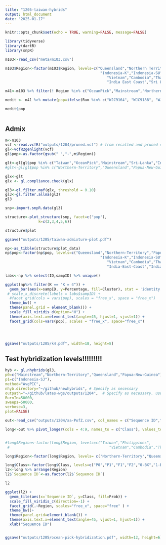 ```yaml
---
title: "1205-taiwan-hybrids"
output: html_document
date: "2025-01-17"
---
```


```r
knitr::opts_chunk$set(echo = TRUE, warning=FALSE, message=FALSE)
```

```r
library(tidyverse)
library(dartR)
library(snpR)
```

```r
m103<-read_csv("meta/m103.csv")

m103$Region<-factor(m103$Region, levels=c("Queensland","Northern Territory","Papua New Guinea","Mainstream","OceanPick",
                                           "Indonesia-K","Indonesia-SU","Indonesia-SJ","Philippines","Taiwan",
                                              "Vietnam","Cambodia","Thailand", "Bangladesh",
                                              "India East Coast","Sri Lanka","India West Coast"))

m41<-m103 %>% filter(! Region %in% c("OceanPick","Mainstream","Northern Territory","Papua New Guinea","Queensland","Bangladesh","Sri Lanka","India East Coast","India West Coast")) 
```

```r
medit <- m41 %>% mutate(pop=ifelse(Run %in% c("WJC9164", "WJC9188", "WJC9196", "WJC9560"), "Taiwan2", as.character(Region)))

medit$pop
                    
```

## Admix

```r
m<-m103
vcf <-read.vcfR("outputs/1204/pruned.vcf") # from recalled and pruned snps in 1200
gl<-vcfR2genlight(vcf)
gl$pop<-as.factor(gsub(" ","-",m$Region))
```
```r
glt<-gl[gl$pop %in% c("Taiwan","OceanPick","Mainstream","Sri-Lanka","India-East-Coast","Cambodia","Indonesia-SJ","Philippines","Thailand"),]
#glt<-gl[gl$pop %in% c("Northern-Territory","Queensland","Papua-New-Guinea","OceanPick","Mainstream","Indonesia-SJ","Cambodia","Vietnam","Philippines"),]

glx<-glt
glx <- gl.compliance.check(glx) 

gl3<-gl.filter.maf(glx, threshold = 0.10)
gl3<-gl.filter.allna(gl3)
gl3
```


```r
snp<-import.snpR.data(gl3)

structure<-plot_structure(snp, facet=c("pop"),
               k=c(2,3,4,5,6))

structure$plot

ggsave("outputs/1205/taiwan-admixture-plot.pdf")
```

```r
np<-as_tibble(structure$plot_data)
np$pop<-factor(np$pop, levels=c("Queensland","Northern-Territory","Papua-New-Guinea","Mainstream","OceanPick",
                                           "Indonesia-K","Indonesia-SU","Indonesia-SJ","Philippines","Taiwan",
                                              "Vietnam","Cambodia","Thailand", "Bangladesh","Sri-Lanka",
                                              "India-East-Coast","India-West-Coast"))

labs<-np %>% select(ID,sampID) %>% unique()

ggplot(np%>% filter(K == "K = 4")) +
  geom_bar(aes(x=sampID, y=Percentage, fill=Cluster), stat = 'identity') +
 # scale_x_discrete(labels = labs$sampID) +
  #facet_grid(cols = vars(pop), scales = "free_x", space = "free_x") 
  theme_bw() +
  theme(panel.grid = element_blank()) +
  scale_fill_viridis_d(option="H") +
  theme(axis.text.x=element_text(angle=45, hjust=1, vjust=1)) +
  facet_grid(cols=vars(pop), scales = "free_x", space="free_x")
  



ggsave("outputs/1205/k4.pdf", width=18, height=8)

```

## Test hybridization levels!!!!!!!!!


```r
hyb <- gl.nhybrids(gl3,
p0=c("Mainstream","Northern-Territory","Queensland","Papua-New-Guinea"),
p1=c("Indonesia-SJ"),
method="AvgPIC",
nhyb.directory="~/github/newhybrids", # Specify as necessary
outpath="~/github/lates-wgs/outputs/1204",  # Specify as necessary, usually getwd() [= workspace]
BurnIn=50000,
sweeps=50000,
verbose=3,
plot=FALSE)

```

```r
out<-read_csv("outputs/1204/aa-PofZ.csv", col_names = c("Sequence ID","Region","NoName","P0","P1","F1","F2","0-BX","1-BX"), skip=1)

long<-out %>% pivot_longer(cols = 4:9, names_to = c("Class"), values_to = c("Prob"))


#long$Region<-factor(long$Region, levels=c("Taiwan","Philippines",
 #                                             "Vietnam","Cambodia","Thailand"))

long$Region<-factor(long$Region, levels= c("Northern-Territory","Queensland","Papua-New-Guinea","OceanPick","Mainstream","Indonesia-SJ","Cambodia","Vietnam","Philippines"))

long$Class<-factor(long$Class, levels=c("P0","P1","F1","F2","0-BX","1-BX"))
l2<-long %>% arrange(Region)
l2$`Sequence ID`<-as.factor(l2$`Sequence ID`)

l2
```

  
```r
ggplot(l2) + 
  geom_tile(aes(x=`Sequence ID`, y=Class, fill=Prob)) +
  scale_fill_viridis_c(direction=-1) +
  facet_grid(.~Region, scales="free_x", space="free" ) +
  theme_bw()+
  theme(panel.grid=element_blank()) +
  theme(axis.text.x=element_text(angle=45, vjust=1, hjust=1)) +
  xlab("Sequence ID")


ggsave("outputs/1205/ocean-pick-hybridization.pdf", width=12, height=6)
```